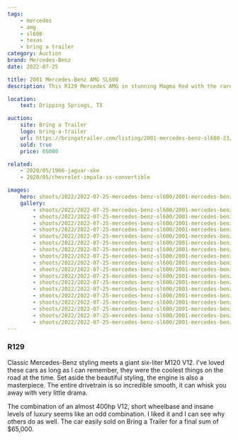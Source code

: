 ```yaml
---
tags:
    - mercedes
    - amg
    - sl600
    - texas
    - bring a trailer
category: Auction
brand: Mercedes-Benz
date: 2022-07-25

title: 2001 Mercedes-Benz AMG SL600
description: This R129 Mercedes AMG in stunning Magma Red with the rare panoramic glass roof.

location:
    text: Dripping Springs, TX

auction:
    site: Bring a Trailer
    logo: bring-a-trailer
    url: https://bringatrailer.com/listing/2001-mercedes-benz-sl600-23/
    sold: true
    price: 65000

related:
    - 2020/05/1966-jaguar-xke
    - 2020/05/chevrolet-impala-ss-convertible

images:
    hero: shoots/2022/2022-07-25-mercedes-benz-sl600/2001-mercedes-benz-sl600-amg_005.jpg
    gallery:
        - shoots/2022/2022-07-25-mercedes-benz-sl600/2001-mercedes-benz-sl600-amg_001.jpg
        - shoots/2022/2022-07-25-mercedes-benz-sl600/2001-mercedes-benz-sl600-amg_002.jpg
        - shoots/2022/2022-07-25-mercedes-benz-sl600/2001-mercedes-benz-sl600-amg_003.jpg
        - shoots/2022/2022-07-25-mercedes-benz-sl600/2001-mercedes-benz-sl600-amg_004.jpg
        - shoots/2022/2022-07-25-mercedes-benz-sl600/2001-mercedes-benz-sl600-amg_005.jpg
        - shoots/2022/2022-07-25-mercedes-benz-sl600/2001-mercedes-benz-sl600-amg_006.jpg
        - shoots/2022/2022-07-25-mercedes-benz-sl600/2001-mercedes-benz-sl600-amg_007.jpg
        - shoots/2022/2022-07-25-mercedes-benz-sl600/2001-mercedes-benz-sl600-amg_008.jpg
        - shoots/2022/2022-07-25-mercedes-benz-sl600/2001-mercedes-benz-sl600-amg_009.jpg
        - shoots/2022/2022-07-25-mercedes-benz-sl600/2001-mercedes-benz-sl600-amg_010.jpg
        - shoots/2022/2022-07-25-mercedes-benz-sl600/2001-mercedes-benz-sl600-amg_011.jpg
        - shoots/2022/2022-07-25-mercedes-benz-sl600/2001-mercedes-benz-sl600-amg_012.jpg
        - shoots/2022/2022-07-25-mercedes-benz-sl600/2001-mercedes-benz-sl600-amg_013.jpg
        - shoots/2022/2022-07-25-mercedes-benz-sl600/2001-mercedes-benz-sl600-amg_014.jpg
        - shoots/2022/2022-07-25-mercedes-benz-sl600/2001-mercedes-benz-sl600-amg_015.jpg
        - shoots/2022/2022-07-25-mercedes-benz-sl600/2001-mercedes-benz-sl600-amg_016.jpg
        - shoots/2022/2022-07-25-mercedes-benz-sl600/2001-mercedes-benz-sl600-amg_017.jpg
        - shoots/2022/2022-07-25-mercedes-benz-sl600/2001-mercedes-benz-sl600-amg_018.jpg
---
```


### R129

Classic Mercedes-Benz styling meets a giant six-liter M120 V12. I've loved these cars as long as I can remember, they were the coolest things on the road at the time. Set aside the beautiful styling, the engine is also a masterpiece. The entire drivetrain is so incredible smooth, it can whisk you away with very little drama.

The combination of an almost 400hp V12, short wheelbase and insane levels of luxury seems like an odd combination. I liked it and I can see why others do as well. The car easily sold on Bring a Trailer for a final sum of $65,000.
